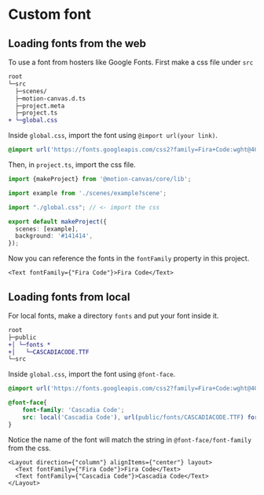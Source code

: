 # Custom font
## Loading fonts from the web

To use a font from hosters like Google Fonts. First make a css file under `src`

```diff
root
└─src
  ├─scenes/
  ├─motion-canvas.d.ts
  ├─project.meta
  ├─project.ts
+ └─global.css
```

Inside `global.css`, import the font using `@import url(your link)`.

```css
@import url('https://fonts.googleapis.com/css2?family=Fira+Code:wght@400;700&display=swap');
```

Then, in `project.ts`, import the css file.

```ts
import {makeProject} from '@motion-canvas/core/lib';

import example from './scenes/example?scene';

import "./global.css"; // <- import the css

export default makeProject({
  scenes: [example],
  background: '#141414',
});

```

Now you can reference the fonts in the `fontFamily` property in this project.

```tsx
<Text fontFamily={"Fira Code"}>Fira Code</Text>
```

## Loading fonts from local

For local fonts, make a directory `fonts` and put your font inside it.

```diff
root
├─public
+│ └─fonts *
+│   └─CASCADIACODE.TTF
└─src
```

Inside `global.css`, import the font using `@font-face`.

```css
@import url('https://fonts.googleapis.com/css2?family=Fira+Code:wght@400;700&display=swap');

@font-face{
    font-family: 'Cascadia Code';
    src: local('Cascadia Code'), url(public/fonts/CASCADIACODE.TTF) format('truetype');
}
```

Notice the name of the font will match the string in `@font-face/font-family` from the css.

```tsx
<Layout direction={"column"} alignItems={"center"} layout>
  <Text fontFamily={"Fira Code"}>Fira Code</Text>
  <Text fontFamily={"Cascadia Code"}>Cascadia Code</Text>
</Layout>
```
